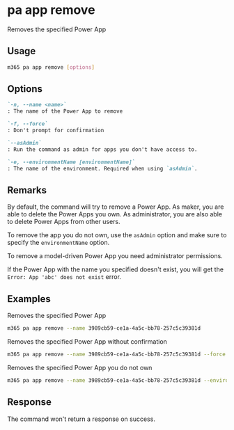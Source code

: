 
# pa app remove

Removes the specified Power App

## Usage

```sh
m365 pa app remove [options]
```

## Options

```md definition-list
`-n, --name <name>`
: The name of the Power App to remove

`-f, --force`
: Don't prompt for confirmation

`--asAdmin`
: Run the command as admin for apps you don't have access to.

`-e, --environmentName [environmentName]`
: The name of the environment. Required when using `asAdmin`.
```

<Global />

## Remarks

By default, the command will try to remove a Power App. As maker, you are able to delete the Power Apps you own. As administrator, you are also able to delete Power Apps from other users.

To remove the app you do not own, use the `asAdmin` option and make sure to specify the `environmentName` option.

To remove a model-driven Power App you need administrator permissions.

If the Power App with the name you specified doesn't exist, you will get the `Error: App 'abc' does not exist` error.

## Examples

Removes the specified Power App

```sh
m365 pa app remove --name 3989cb59-ce1a-4a5c-bb78-257c5c39381d
```

Removes the specified Power App without confirmation

```sh
m365 pa app remove --name 3989cb59-ce1a-4a5c-bb78-257c5c39381d --force
```

Removes the specified Power App you do not own

```sh
m365 pa app remove --name 3989cb59-ce1a-4a5c-bb78-257c5c39381d --environmentName Default-d87a7535-dd31-4437-bfe1-95340acd55c5 --asAdmin
```

## Response

The command won't return a response on success.

